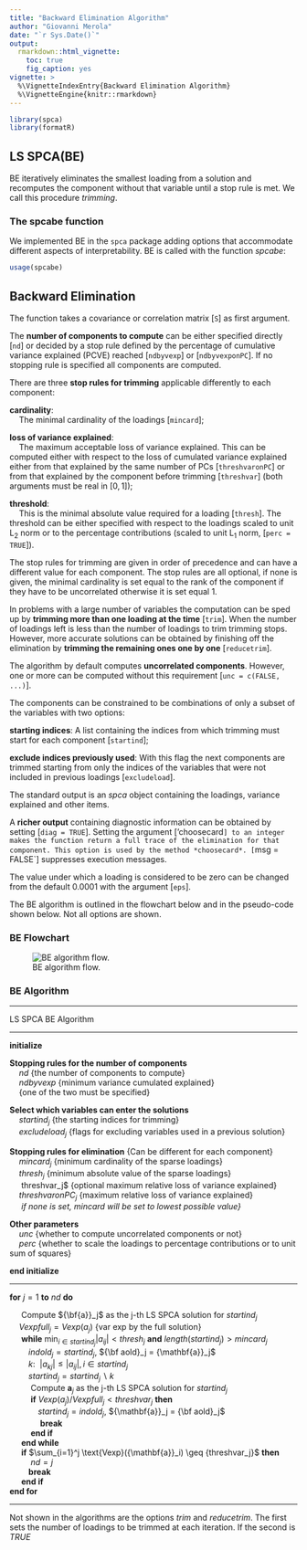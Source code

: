 ```yaml
---
title: "Backward Elimination Algorithm"
author: "Giovanni Merola"
date: "`r Sys.Date()`"
output:
  rmarkdown::html_vignette:
    toc: true
    fig_caption: yes  
vignette: >
  %\VignetteIndexEntry{Backward Elimination Algorithm}
  %\VignetteEngine{knitr::rmarkdown}
---
```


```r
library(spca)
library(formatR)
```


## LS SPCA(BE)

BE iteratively eliminates the smallest loading from a solution and
recomputes the component without that variable until a stop rule is met.
We call this procedure *trimming*. 

### The spcabe function
We implemented BE in the `spca` package
adding options that accommodate different aspects of interpretability.
BE is called with the function *spcabe*:

```r
usage(spcabe)

```

## Backward Elimination  
The function takes a covariance or correlation matrix [`S`] as first
argument. 

The **number of components to compute** can be either specified
directly [`nd`] or decided by a stop rule defined by the percentage of
cumulative variance explained (PCVE) reached [`ndbyvexp`] or [`ndbyvexponPC`]. 
If no stopping rule is specified all components are computed.

There are three **stop rules for trimming** applicable differently to each component:

**cardinality**:  
$\quad$The minimal cardinality of the loadings [`mincard`];

**loss of variance explained**:  
$\quad$The maximum acceptable loss of variance explained. This can be computed either with respect to the loss of cumulated variance explained either from that explained by the same number of PCs [`threshvaronPC`] or from that explained by the component before trimming [`threshvar`] (both arguments must be real in $[0,1]$);

**threshold**:  
$\quad$This is the minimal absolute value required for a loading [`thresh`]. The threshold can be either specified with respect to the loadings scaled to unit $\text{L}_2$ norm or to the percentage contributions (scaled to unit $\text{L}_1$ norm, [`perc = TRUE`]).

The stop rules for trimming are given in order of precedence and can have a different value for each component. The stop rules are all optional, if none is given, the minimal cardinality is set equal to the rank of the component if they have to be uncorrelated otherwise it is set equal 1.

In problems with a large number of variables the computation can be sped up by **trimming more than one loading at the time** [`trim`]. When the number of loadings left is less than the number of loadings to trim trimming stops. However, more accurate solutions can be obtained by finishing off the elimination by **trimming the remaining ones one by one** [`reducetrim`].

The algorithm by default computes **uncorrelated components**. However, one or more can be computed without this requirement [`unc = c(FALSE, ...)`].

The components can be constrained to be combinations of only a subset of the variables with two options:

**starting indices**: 
    A list containing the indices from which trimming must start for each component [`startind`];

**exclude indices previously used**: 
    With this flag the next components are trimmed starting from only the indices of the variables that were not included in previous loadings [`excludeload`].

The standard output is an *spca* object containing the loadings, variance explained and other items. 

A **richer output** containing diagnostic information can be obtained by setting [`diag = TRUE`]. 
Setting the argument ['choosecard`] to an integer makes the function return a full trace of the elimination for that component. This option is used by the method *choosecard*. [`msg = FALSE`] suppresses execution messages.

The value under which a loading is considered to be zero can be changed from the default $0.0001$ with the argument [`eps`]. 

The BE algorithm is outlined in the flowchart below and in the pseudo-code shown below. Not all options are shown. 


### BE Flowchart

![BE algorithm flow.](BE_flowchart\\BE_flowchart.png)

### BE Algorithm

******************************  
LS SPCA BE Algorithm  
 
******************************

**initialize**  

**Stopping rules for the number of components**  
$\quad$*nd* {the number of components to compute}  
$\quad$*ndbyvexp* {minimum variance cumulated explained}  
$\quad${one of the two must be specified}  

**Select which variables can enter the solutions**  
$\quad startind_j$ {the starting indices for trimming}  
$\quad excludeload_j$ {flags for excluding variables used in a previous solution}  

**Stopping rules for elimination** {Can be different for each component}  
$\quad mincard_j$  {minimum cardinality of the sparse loadings}  
$\quad thresh_j$  {minimum absolute value of the sparse loadings}  
$\quad$ threshvar_j$ {optional maximum relative loss of variance explained}  
$\quad threshvaronPC_j$ {maximum relative loss of variance explained}  
$\quad$ *if none is set, mincard will be set to lowest possible value}*  

**Other parameters**  
$\quad unc$ {whether to compute uncorrelated components or not}  
$\quad perc$ {whether to scale the loadings to percentage contributions or to unit sum of squares}  

**end initialize** 

----------------------------------------------------

**for** $j = 1$ **to** $nd$ **do**  

$\quad$ Compute ${\bf{a}}_j$ as the j-th LS SPCA solution for $startind_j$  
$\quad Vexpfull_j = Vexp(a_j)$  {var exp by the full solution}  
$\quad$ **while**  $\min_{i \in startind_j} |a_{ij}| < thresh_j$ **and** 
$length(startind_j) > mincard_j$  
$\quad\quad indold_j = startind_j$, ${\bf aold}_j = {\mathbf{a}}_j$  
$\quad\quad k:\:$ $|a_{kj}| \leq |a_{ij}|,\, i \in startind_j$  
$\quad\quad startind_j = startind_j\backslash k$  
$\quad\quad$ Compute $\mathbf{a}_j$ as the j-th LS SPCA solution for $startind_j$  
$\quad\quad$ **if**
$Vexp(a_j)/{Vexpfull}_j < threshvar_j$ **then**  
$\quad\quad\quad startind_j = indold_j$, ${\mathbf{a}}_j = {\bf aold}_j$  
$\quad\quad\quad$ **break**   
$\quad\quad$ **end if**  
$\quad$ **end while**  
$\quad$ **if** $\sum_{i=1}^j \text{Vexp}({\mathbf{a}}_i)  \geq {threshvar_j}$ **then**   
$\quad\quad$ $nd = j$  
$\quad\quad$**break**  
$\quad$ **end if**  
**end for**  

******************************

Not shown in the algorithms are the options *trim* and *reducetrim*. The first sets the number of loadings to be trimmed at each iteration. If the second is *TRUE*  